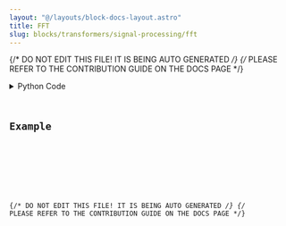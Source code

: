 ```yaml
---
layout: "@/layouts/block-docs-layout.astro"
title: FFT
slug: blocks/transformers/signal-processing/fft
---
```


{/* DO NOT EDIT THIS FILE! IT IS BEING AUTO GENERATED */}
{/* PLEASE REFER TO THE CONTRIBUTION GUIDE ON THE DOCS PAGE */}


<PythonDocsDisplay docstring={docstring} />
<details>
<summary>Python Code</summary>



<Code code={pythonCode} lang="py" wrap theme="dracula" />

[Find this Flojoy Block on GitHub](https://github.com/flojoy-ai/blocks/blob/main/blocks/TRANSFORMERS/SIGNAL_PROCESSING/FFT/FFT.py)

</details>

## Example


<GetHelpWidget />


<AppDisplay app={app} blockName="FFT" client:visible />


<Example />

{/* DO NOT EDIT THIS FILE! IT IS BEING AUTO GENERATED */}
{/* PLEASE REFER TO THE CONTRIBUTION GUIDE ON THE DOCS PAGE */}
